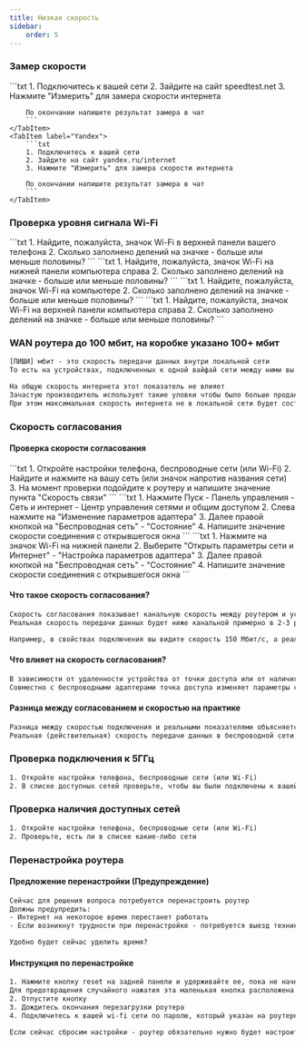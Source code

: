 ```yaml
---
title: Низкая скорость
sidebar:
    order: 5
---
```



### Замер скорости
<Tabs>
    <TabItem label="Speedtest">
        ```txt
        1. Подключитесь к вашей сети
        2. Зайдите на сайт speedtest.net
        3. Нажмите "Измерить" для замера скорости интернета

        По окончании напишите результат замера в чат
        ```
    </TabItem>
    <TabItem label="Yandex">
        ```txt
        1. Подключитесь к вашей сети
        2. Зайдите на сайт yandex.ru/internet
        3. Нажмите "Измерить" для замера скорости интернета

        По окончании напишите результат замера в чат
        ```
    </TabItem>
</Tabs>

### Проверка уровня сигнала Wi-Fi
<Tabs>
    <TabItem label="Android/iOS">
        ```txt
        1. Найдите, пожалуйста, значок Wi-Fi в верхней панели вашего телефона
        2. Сколько заполнено делений на значке - больше или меньше половины?
        ```
    </TabItem>
    <TabItem label="Windows">
        ```txt
        1. Найдите, пожалуйста, значок Wi-Fi на нижней панели компьютера справа
        2. Сколько заполнено делений на значке - больше или меньше половины?
        ```
    </TabItem>
    <TabItem label="Linux">
        ```txt
        1. Найдите, пожалуйста, значок Wi-Fi на компьютере
        2. Сколько заполнено делений на значке - больше или меньше половины?
        ```
    </TabItem>
    <TabItem label="Mac">
        ```txt
        1. Найдите, пожалуйста, значок Wi-Fi на верхней панели компьютера справа
        2. Сколько заполнено делений на значке - больше или меньше половины?
        ```
    </TabItem>
</Tabs>

### WAN роутера до 100 мбит, на коробке указано 100+ мбит
```txt
[ПИШИ] мбит - это скорость передачи данных внутри локальной сети
То есть на устройствах, подключенных к одной вайфай сети между ними вы сможете передавать данные со скоростью до 300мбит

На общую скорость интернета этот показатель не влияет
Зачастую производитель использует такие уловки чтобы было больше продаж
При этом максимальная скорость интернета не в локальной сети будет составлять 100мбит
```

### Скорость согласования
#### Проверка скорости согласования
<Tabs>
    <TabItem label="Android">
        ```txt
        1. Откройте настройки телефона, беспроводные сети (или Wi-Fi)
        2. Найдите и нажмите на вашу сеть (или значок напротив названия сети)
        3. На момент проверки подойдите к роутеру и напишите значение пункта "Скорость связи"
        ```
    </TabItem>
    <TabItem label="Windows">
        <Tabs>
            <TabItem label="Win7">
                ```txt
                1. Нажмите Пуск - Панель управления - Сеть и интернет - Центр управления сетями и общим доступом
                2. Слева нажмите на "Изменение параметров адаптера"
                3. Далее правой кнопкой на "Беспроводная сеть" - "Состояние"
                4. Напишите значение скорости соединения с открывшегося окна
                ```
            </TabItem>
            <TabItem label="Win8/10/11">
                ```txt
                1. Нажмите на значок Wi-Fi на нижней панели
                2. Выберите "Открыть параметры сети и Интернет" - "Настройка параметров адаптера"
                3. Далее правой кнопкой на "Беспроводная сеть" - "Состояние"
                4. Напишите значение скорости соединения с открывшегося окна
                ```
            </TabItem>
        </Tabs>
    </TabItem>
</Tabs>

#### Что такое скорость согласования?
```txt
Скорость согласования показывает канальную скорость между роутером и устройством, т.е. скорость подключения на физическом уровне
Реальная скорость передачи данных будет ниже канальной примерно в 2-3 раза

Например, в свойствах подключения вы видите скорость 150 Мбит/с, а реальная скорость передачи данных будет составлять около 60 — 70 Мбит/с
```

#### Что влияет на скорость согласования?
```txt
В зависимости от удаленности устройства от точки доступа или от наличия различных помех и препятствий будет изменяться теоретическая и, как следствие, реальная скорость передачи данных
Совместно с беспроводными адаптерами точка доступа изменяет параметры сигнала в зависимости от условий в радиоэфире (расстояние, наличие препятствий и помех, зашумленности радиоэфира и прочих факторов)
```

#### Разница между согласованием и скоростью на практике
```txt
Разница между скоростью подключения и реальными показателями объясняется прежде всего большим объемом служебных данных, потерями сетевых пакетов в беспроводной среде и затратами на повторную передачу
Реальная (действительная) скорость передачи данных в беспроводной сети зависит от настроек точки доступа, вашего оборудования, числа одновременно подключенных к ней устройств, препятствий на пути прохождения сигнала, наличия других беспроводных сетей и радиопомех в частотном диапазоне, в котором работает сеть, и других факторов
```

### Проверка подключения к 5ГГц
```txt
1. Откройте настройки телефона, беспроводные сети (или Wi-Fi)
2. В списке доступных сетей проверьте, чтобы вы были подключены к вашей сети с припиской 5G
```

### Проверка наличия доступных сетей
```txt
1. Откройте настройки телефона, беспроводные сети (или Wi-Fi)
2. Проверьте, есть ли в списке какие-либо сети
```

### Перенастройка роутера
#### Предложение перенастройки (Предупреждение)
```txt
Сейчас для решения вопроса потребуется перенастроить роутер
Должны предупредить:
- Интернет на некоторое время перестанет работать
- Если возникнут трудности при перенастройке - потребуется выезд техника

Удобно будет сейчас уделить время?
```

#### Инструкция по перенастройке
```txt
1. Нажмите кнопку reset на задней панели и удерживайте ее, пока не начнут мигать индикаторы. Это занимает около 10 секунд
Для предотвращения случайного нажатия эта маленькая кнопка расположена в углублении. Нажмите на нее с помощью стержня ручки, скрепки или зубочистки
2. Отпустите кнопку
3. Дождитесь окончания перезагрузки роутера
4. Подключитесь к вашей wi-fi сети по паролю, который указан на роутере

Если сейчас сбросим настройки - роутер обязательно нужно будет настроить заново, чтобы интернет появился```